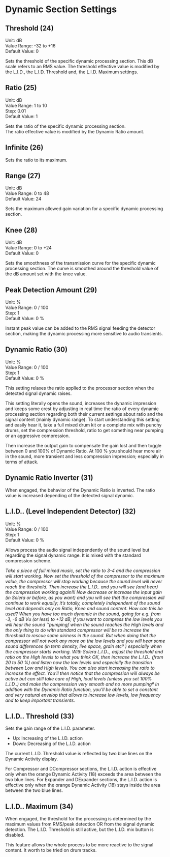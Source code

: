 # Dynamic Section Settings


## Threshold (24)
Unit: dB  
Value Range: -32 to +16  
Default Value: 0

Sets the threshold of the specific dynamic processing section. This dB scale refers to an RMS value.
The threshold effective value is modified by the L.I.D., the L.I.D. Threshold and, the L.I.D. Maximum settings.


## Ratio (25)
Unit: dB  
Value Range: 1 to 10  
Step: 0.01  
Default Value: 1

Sets the ratio of the specific dynamic processing section.  
The ratio effective value is modified by the Dynamic Ratio amount.


## Infinite (26)
Sets the ratio to its maximum.


## Range (27)
Unit: dB  
Value Range: 0 to 48  
Default Value: 24

Sets the maximum allowed gain variation for a specific dynamic processing section.


## Knee (28)
Unit: dB  
Value Range: 0 to +24  
Default Value: 0

Sets the smoothness of the transmission curve for the specific dynamic processing section. The curve is smoothed
around the threshold value of the dB amount set with the knee value.


## Peak Detection Amount (29)
Unit: %  
Value Range: 0 / 100  
Step: 1  
Default Value: 0 %

Instant peak value can be added to the RMS signal feeding the detector section, making the dynamic processing
more sensitive to audio transients.


## Dynamic Ratio (30)
Unit: %  
Value Range: 0 / 100  
Step: 1  
Default Value: 0 %

This setting relaxes the ratio applied to the processor section when the detected signal dynamic raises.

This setting literally opens the sound, increases the dynamic impression and keeps some crest by adjusting in real time
the ratio of every dynamic processing section regarding both their current settings about ratio and the signal content
(mainly dynamic range). To start understanding this setting and easily hear it, take a full mixed drum kit or a complete mix
with punchy drums, set the compression threshold, ratio to get something near pumping or an aggressive compression.

Then increase the output gain to compensate the gain lost and then toggle between 0 and 100% of Dynamic Ratio. At 100
% you should hear more air in the sound, more transient and less compression impression; especially in terms of attack.


## Dynamic Ratio Inverter (31)
When engaged, the behavior of the Dynamic Ratio is inverted. The ratio value is increased depending of the detected 
signal dynamic.


## L.I.D.. (Level Independent Detector) (32)
Unit: %  
Value Range: 0 / 100  
Step: 1  
Default Value: 0 %

Allows process the audio signal independently of the sound level but regarding the signal dynamic range. It is
mixed with the standard compression scheme.

:::{.callout-note}
*Take a piece of full mixed music, set the ratio to 3-4 and the compression will start working. Now set the threshold
of the compressor to the maximum value, the compressor will stop working because the sound level will never reach
the threshold. Then increase the L.I.D.. and you will see (and hear) the compression working again!!! Now decrease or increase
the input gain (in Solera or before, as you want) and you will see that the compression will continue to work equally; it's totally,
completely independent of the sound level and depends only on Ratio, Knee and sound content.
How can this be used? When you have too much dynamic in the sound, going for e.g. from -3, -6 dB Vu (or less) to +12 dB; If you
want to compress the low levels you will hear the sound ™pumping∫ when the sound reaches the High levels and the only thing
to do with standard compressor will be to increase the threshold to rescue some airiness in the sound. But when doing that
the compressor will not work any more on the low levels and you will hear some sound differences (in term density, live space,
grain etcº ) especially when the compressor starts working. With Solera L.I.D.., adjust the threshold and ratio on the High levels
to what you think OK, then increase the L.I.D.. (from 20 to 50 %) and listen now the low levels and especially the transition between Low and High levels. You can also start increasing the ratio to increase the effect. You'll then notice that the compression
will always be active but can still take care of High, loud levels (unless you set 100% L.I.D..) and make the compression very
smooth and no more pumpingº In addition with the Dynamic Ratio function, you'll be able to set a constant and very natural
envelop that allows to increase low levels, low frequency and to keep important transients.*
:::

## L.I.D.. Threshold (33)
Sets the gain range of the L.I.D. parameter.

- Up: Increasing of the L.I.D. action
- Down: Decreasing of the L.I.D. action

The current L.I.D. Threshold value is reflected by two blue lines on the Dynamic Activity display.

For Compressor and DCompressor sections, the L.I.D. action is effective only when the orange Dynamic Activity (18)
exceeds the area between the two blue lines. For Expander and DExpander sections, the L.I.D. action is effective
only when the orange Dynamic Activity (18) stays inside the area between the two blue lines.


## L.I.D.. Maximum (34)
When engaged, the threshold for the processing is determined by the maximum values from RMS/peak detection
OR from the signal dynamic detection. The L.I.D. Threshold is still active, but the L.I.D. mix button is disabled. 

:::{.callout-note}
This feature allows the whole process to be more reactive to the signal content. It worth to be tried on drum tracks.
:::
